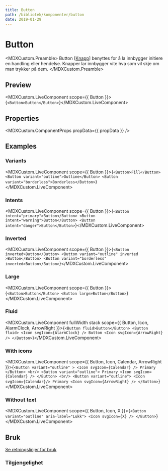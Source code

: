 ```yaml
---
title: Button
path: /bibliotek/komponenter/button
date: 2019-01-29
---
```



# Button

<MDXCustom.Preamble>
  Button [<a href="/monstre/knapp-button">Knapp</a>] benyttes for å la innbygger initiere en handling eller hendelse. Knapper lar innbygger
  vite hva som vil skje om man trykker på dem.
</MDXCustom.Preamble>

## Preview

<MDXCustom.LiveComponent scope={{ Button }}>{`<Button>Button</Button>`}</MDXCustom.LiveComponent>

## Properties

<MDXCustom.ComponentProps propData={{ propData }} />

## Examples

### Variants

<MDXCustom.LiveComponent scope={{ Button }}>{`
  <Button>Fill</Button>
  <Button variant="outline">Outline</Button>
  <Button variant="borderless">Borderless</Button>
`}</MDXCustom.LiveComponent>

### Intents

<MDXCustom.LiveComponent scope={{ Button }}>{`
  <Button intent="primary">Button</Button>
  <Button intent="warning">Button</Button>
  <Button intent="danger">Button</Button>
`}</MDXCustom.LiveComponent>

### Inverted

<MDXCustom.LiveComponent scope={{ Button }}>{`
  <Button inverted>Button</Button>
  <Button variant="outline" inverted >Button</Button>
  <Button variant="borderless" inverted>Button</Button>
`}</MDXCustom.LiveComponent>

### Large

<MDXCustom.LiveComponent scope={{ Button }}>{`
  <Button>Button</Button>
  <Button large>Button</Button>
`}</MDXCustom.LiveComponent>

### Fluid

<MDXCustom.LiveComponent fullWidth stack scope={{ Button, Icon, AlarmClock, ArrowRight }}>{`
    <Button fluid>Button</Button>
    <Button fluid>
      <Icon svgIcon={AlarmClock} />
      Button
    <Icon svgIcon={ArrowRight} />
    </Button>
`}</MDXCustom.LiveComponent>

### With icons

<MDXCustom.LiveComponent scope={{ Button, Icon, Calendar, ArrowRight }}>{`
  <Button variant="outline" >
      <Icon svgIcon={Calendar} />
    Primary
  </Button>
  <br/>
  <Button variant="outline">
    Primary
      <Icon svgIcon={Calendar} />
  </Button>
  <br/>
  <Button variant="outline">
      <Icon svgIcon={Calendar}/>
    Primary
      <Icon svgIcon={ArrowRight} />
  </Button>
`}</MDXCustom.LiveComponent>

### Without text

<MDXCustom.LiveComponent scope={{ Button, Icon, X }}>{`
  <Button variant="outline" aria-label="Lukk">
      <Icon svgIcon={X} />
  </Button>
`}</MDXCustom.LiveComponent>

## Bruk

<a href="/patterns/knapp-button">Se retningslinjer for bruk</a>

### Tilgjengelighet
